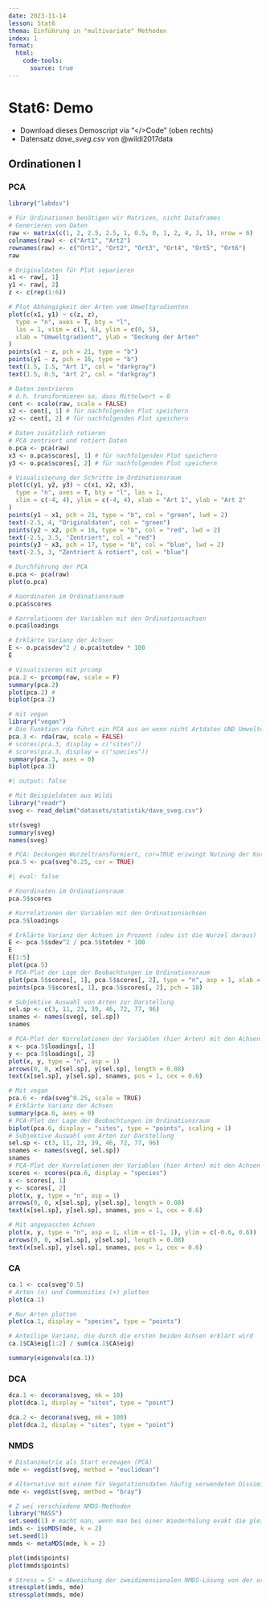 ```yaml
---
date: 2023-11-14
lesson: Stat6
thema: Einführung in "multivariate" Methoden
index: 1
format:
  html:
    code-tools:
      source: true
---
```


# Stat6: Demo

-   Download dieses Demoscript via "\</\>Code" (oben rechts)
-   Datensatz *dave_sveg.csv* von @wildi2017data

## Ordinationen I

### PCA

```r
library("labdsv")

# Für Ordinationen benötigen wir Matrizen, nicht Dataframes
# Generieren von Daten
raw <- matrix(c(1, 2, 2.5, 2.5, 1, 0.5, 0, 1, 2, 4, 3, 1), nrow = 6)
colnames(raw) <- c("Art1", "Art2")
rownames(raw) <- c("Ort1", "Ort2", "Ort3", "Ort4", "Ort5", "Ort6")
raw

# Originaldaten für Plot separieren
x1 <- raw[, 1]
y1 <- raw[, 2]
z <- c(rep(1:6))

# Plot Abhängigkeit der Arten vom Umweltgradienten
plot(c(x1, y1) ~ c(z, z),
  type = "n", axes = T, bty = "l",
  las = 1, xlim = c(1, 6), ylim = c(0, 5),
  xlab = "Umweltgradient", ylab = "Deckung der Arten"
)
points(x1 ~ z, pch = 21, type = "b")
points(y1 ~ z, pch = 16, type = "b")
text(1.5, 1.5, "Art 1", col = "darkgray")
text(1.5, 0.5, "Art 2", col = "darkgray")

# Daten zentrieren
# d.h. transformieren so, dass Mittelwert = 0
cent <- scale(raw, scale = FALSE)
x2 <- cent[, 1] # für nachfolgenden Plot speichern
y2 <- cent[, 2] # für nachfolgenden Plot speichern

# Daten zusätzlich rotieren
# PCA zentriert und rotiert Daten
o.pca <- pca(raw)
x3 <- o.pca$scores[, 1] # für nachfolgenden Plot speichern
y3 <- o.pca$scores[, 2] # für nachfolgenden Plot speichern

# Visualisierung der Schritte im Ordinationsraum
plot(c(y1, y2, y3) ~ c(x1, x2, x3),
  type = "n", axes = T, bty = "l", las = 1,
  xlim = c(-4, 4), ylim = c(-4, 4), xlab = "Art 1", ylab = "Art 2"
)
points(y1 ~ x1, pch = 21, type = "b", col = "green", lwd = 2)
text(-2.5, 4, "Originaldaten", col = "green")
points(y2 ~ x2, pch = 16, type = "b", col = "red", lwd = 2)
text(-2.5, 3.5, "Zentriert", col = "red")
points(y3 ~ x3, pch = 17, type = "b", col = "blue", lwd = 2)
text(-2.5, 3, "Zentriert & rotiert", col = "blue")

# Durchführung der PCA
o.pca <- pca(raw)
plot(o.pca)

# Koordinaten im Ordinationsraum
o.pca$scores

# Korrelationen der Variablen mit den Ordinationsachsen
o.pca$loadings

# Erklärte Varianz der Achsen
E <- o.pca$sdev^2 / o.pca$totdev * 100
E

# Visualisieren mit prcomp
pca.2 <- prcomp(raw, scale = F)
summary(pca.2)
plot(pca.2) #
biplot(pca.2)

# mit vegan
library("vegan")
# Die Funktion rda führt ein PCA aus an wenn nicht Artdaten UND Umweltdaten definiert werden
pca.3 <- rda(raw, scale = FALSE)
# scores(pca.3, display = c("sites"))
# scores(pca.3, display = c("species"))
summary(pca.3, axes = 0)
biplot(pca.3)
```

```r
#| output: false

# Mit Beispieldaten aus Wildi
library("readr")
sveg <- read_delim("datasets/statistik/dave_sveg.csv")

str(sveg)
summary(sveg)
names(sveg)
```

```r
# PCA: Deckungen Wurzeltransformiert, cor=TRUE erzwingt Nutzung der Korrelationsmatrix
pca.5 <- pca(sveg^0.25, cor = TRUE)
```

```r
#| eval: false

# Koordinaten im Ordinationsraum
pca.5$scores

# Korrelationen der Variablen mit den Ordinationsachsen
pca.5$loadings
```

```r
# Erklärte Varianz der Achsen in Prozent (sdev ist die Wurzel daraus)
E <- pca.5$sdev^2 / pca.5$totdev * 100
E
E[1:5]
plot(pca.5)
# PCA-Plot der Lage der Beobachtungen im Ordinationsraum
plot(pca.5$scores[, 1], pca.5$scores[, 2], type = "n", asp = 1, xlab = "PC1", ylab = "PC2")
points(pca.5$scores[, 1], pca.5$scores[, 2], pch = 18)

# Subjektive Auswahl von Arten zur Darstellung
sel.sp <- c(3, 11, 23, 39, 46, 72, 77, 96)
snames <- names(sveg[, sel.sp])
snames

# PCA-Plot der Korrelationen der Variablen (hier Arten) mit den Achsen (h)
x <- pca.5$loadings[, 1]
y <- pca.5$loadings[, 2]
plot(x, y, type = "n", asp = 1)
arrows(0, 0, x[sel.sp], y[sel.sp], length = 0.08)
text(x[sel.sp], y[sel.sp], snames, pos = 1, cex = 0.6)

# Mit vegan
pca.6 <- rda(sveg^0.25, scale = TRUE)
# Erklärte Varianz der Achsen
summary(pca.6, axes = 0)
# PCA-Plot der Lage der Beobachtungen im Ordinationsraum
biplot(pca.6, display = "sites", type = "points", scaling = 1)
# Subjektive Auswahl von Arten zur Darstellung
sel.sp <- c(3, 11, 23, 39, 46, 72, 77, 96)
snames <- names(sveg[, sel.sp])
snames
# PCA-Plot der Korrelationen der Variablen (hier Arten) mit den Achsen (h)
scores <- scores(pca.6, display = "species")
x <- scores[, 1]
y <- scores[, 2]
plot(x, y, type = "n", asp = 1)
arrows(0, 0, x[sel.sp], y[sel.sp], length = 0.08)
text(x[sel.sp], y[sel.sp], snames, pos = 1, cex = 0.6)

# Mit angepassten Achsen
plot(x, y, type = "n", asp = 1, xlim = c(-1, 1), ylim = c(-0.6, 0.6))
arrows(0, 0, x[sel.sp], y[sel.sp], length = 0.08)
text(x[sel.sp], y[sel.sp], snames, pos = 1, cex = 0.6)
```

### CA

```r
ca.1 <- cca(sveg^0.5)
# Arten (o) und Communities (+) plotten
plot(ca.1)

# Nur Arten plotten
plot(ca.1, display = "species", type = "points")

# Anteilige Varianz, die durch die ersten beiden Achsen erklärt wird
ca.1$CA$eig[1:2] / sum(ca.1$CA$eig)

summary(eigenvals(ca.1))
```

### DCA

```r
dca.1 <- decorana(sveg, mk = 10)
plot(dca.1, display = "sites", type = "point")

dca.2 <- decorana(sveg, mk = 100)
plot(dca.2, display = "sites", type = "point")
```

### NMDS

```r
# Distanzmatrix als Start erzeugen (PCA)
mde <- vegdist(sveg, method = "euclidean")

# Alternative mit einem für Vegetationsdaten häufig verwendeten Dissimilarity-index
mde <- vegdist(sveg, method = "bray")

# Z wei verschiedene NMDS-Methoden
library("MASS")
set.seed(1) # macht man, wenn man bei einer Wiederholung exakt die gleichen Ergebnisse will
imds <- isoMDS(mde, k = 2)
set.seed(1)
mmds <- metaMDS(mde, k = 2)

plot(imds$points)
plot(mmds$points)

# Stress = S² = Abweichung der zweidimensionalen NMDS-Lösung von der originalen Distanzmatrix
stressplot(imds, mde)
stressplot(mmds, mde)
```
